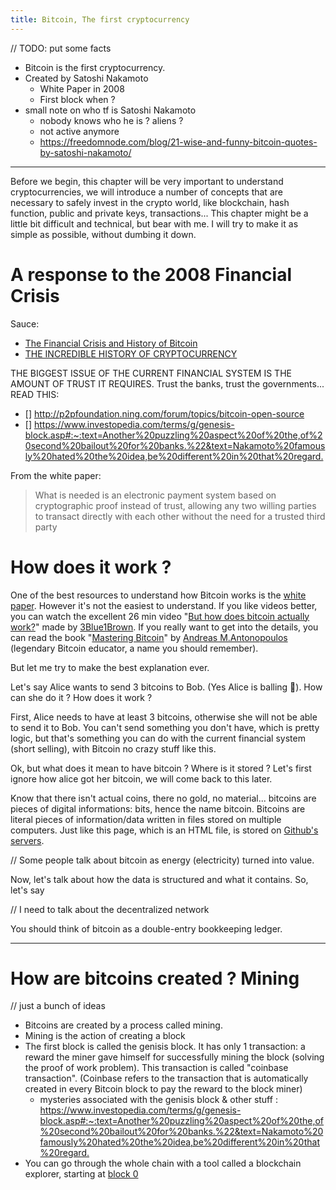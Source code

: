 ```yaml
---
title: Bitcoin, The first cryptocurrency
---
```


// TODO: put some facts

* Bitcoin is the first cryptocurrency.
* Created by Satoshi Nakamoto
  * White Paper in 2008
  * First block when ?
* small note on who tf is Satoshi Nakamoto
  * nobody knows who he is ? aliens ?
  * not active anymore
  * <https://freedomnode.com/blog/21-wise-and-funny-bitcoin-quotes-by-satoshi-nakamoto/>

----------------

Before we begin, this chapter will be very important to understand cryptocurrencies,
we will introduce a number of concepts that are necessary to safely invest in the
crypto world, like blockchain, hash function, public and private keys, transactions...
This chapter might be a little bit difficult and technical, but bear with me. I
will try to make it as simple as possible, without dumbing it down.

# A response to the 2008 Financial Crisis

Sauce:
* [The Financial Crisis and History of Bitcoin](https://medium.com/@noogin/the-financial-crisis-and-history-of-bitcoin-27ebdb932b99)
* [THE INCREDIBLE HISTORY OF CRYPTOCURRENCY](https://www.ledger.com/academy/basic-basics/about-crypto/the-incredible-history-of-cryptocurrency)


THE BIGGEST ISSUE OF THE CURRENT FINANCIAL SYSTEM IS THE AMOUNT OF TRUST IT REQUIRES.
Trust the banks, trust the governments...
READ THIS:
* [] <http://p2pfoundation.ning.com/forum/topics/bitcoin-open-source>
* [] <https://www.investopedia.com/terms/g/genesis-block.asp#:~:text=Another%20puzzling%20aspect%20of%20the,of%20second%20bailout%20for%20banks.%22&text=Nakamoto%20famously%20hated%20the%20idea,be%20different%20in%20that%20regard.>

From the white paper:

> What is needed is an electronic payment system based on cryptographic proof
> instead of trust, allowing any two willing parties to transact directly with
> each other without the need for a trusted third party

# How does it work ?

One of the best resources to understand how Bitcoin works is the [white paper](https://bitcoin.org/bitcoin.pdf).
However it's not the easiest to understand. If you like videos better, you can
watch the excellent 26 min video "[But how does bitcoin actually work?](https://youtu.be/bBC-nXj3Ng4)"
made by [3Blue1Brown](https://www.youtube.com/channel/UCYO_jab_esuFRV4b17AJtAw).
If you really want to get into the details, you can read the book "[Mastering Bitcoin](https://www.oreilly.com/library/view/mastering-bitcoin/9781491902639/)" by [Andreas M.Antonopoulos](https://aantonop.com/about/)
(legendary Bitcoin educator, a name you should remember).

But let me try to make the best explanation ever.

Let's say Alice wants to send 3 bitcoins to Bob. (Yes Alice is balling 🤑). How
can she do it ? How does it work ?

First, Alice needs to have at least 3 bitcoins, otherwise she will not be able
to send it to Bob. You can't send something you don't have, which is pretty logic,
but that's something you can do with the current financial system (short selling),
with Bitcoin no crazy stuff like this.

Ok, but what does it mean to have bitcoin ? Where is it stored ?
Let's first ignore how alice got her bitcoin, we will come back to this later.

Know that there isn't actual coins, there no gold, no material... bitcoins are
pieces of digital informations: bits, hence the name bitcoin. Bitcoins are literal
pieces of information/data written in files stored on multiple computers. Just like
this page, which is an HTML file, is stored on [Github's servers](https://github.com/e5b47301/crypto_guide/tree/gh-pages/docs/Chapter%201%20:%20The%20basics).

// Some people talk about bitcoin as energy (electricity) turned into value.


Now, let's talk about how the data is structured and what it contains.
So, let's say

// I need to talk about the decentralized network

You should think of bitcoin as a double-entry bookkeeping ledger. 


---------


<HashIt />

# How are bitcoins created ? Mining

// just a bunch of ideas
* Bitcoins are created by a process called mining.
* Mining is the action of creating a block
* The first block is called the genisis block. It has only 1 transaction: a reward
the miner gave himself for successfully mining the block (solving the proof of work problem).
This transaction is called "coinbase transaction". (Coinbase refers to the transaction that is automatically created in every Bitcoin block to pay the reward to the block miner)
  * mysteries associated with the genisis block & other stuff : <https://www.investopedia.com/terms/g/genesis-block.asp#:~:text=Another%20puzzling%20aspect%20of%20the,of%20second%20bailout%20for%20banks.%22&text=Nakamoto%20famously%20hated%20the%20idea,be%20different%20in%20that%20regard.>
* You can go through the whole chain with a tool called a blockchain explorer,
starting at [block 0](https://blockstream.info/block/000000000019d6689c085ae165831e934ff763ae46a2a6c172b3f1b60a8ce26f?expand)